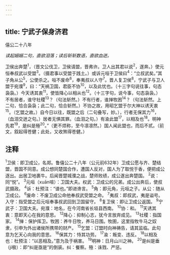 ```yaml
---
---
---
```

title: 宁武子保身济君
---



僖公二十八年

*读起嫋嫋二句，直欲泪落；读后斩斩数语，直欲血迸。*

卫侯出奔楚<sup>1</sup>，（晋文公伐卫，卫侯请盟，晋弗许。卫人出其君以说<sup>2</sup>，遂奔。）使元恒奉叔武以受盟<sup>3</sup>。（摄君事以受盟于践土。）或诉元咺于卫侯曰<sup>4</sup>：“立叔武矣。”其子角从公<sup>5</sup>，公使杀之。咺不废命<sup>6</sup>，奉夷叔以人守<sup>7</sup>。晋人复卫侯<sup>8</sup>，宁武子与卫人盟于宛濮<sup>9</sup>，曰：“天祸卫国，君臣不协<sup>10</sup>，以及此忧也。（十三字句说往事，句态袅袅。）今天诱其衷<sup>11</sup>，使皆降心以相从也<sup>12</sup>。（十三字句，说今事，句态袅袅。）不有居者，谁守社稷<sup>13</sup>？（句法斩然。）不有行者，谁掸牧困<sup>14</sup>？（句法斩然。上二句，恰合袅袅；此二句，恰合斩然。）不协之故，用昭乞盟于尔大神以诱天衷<sup>15</sup>。（乞盟之故。）自今日以往，既盟之后（二句叠写，妙。），行者无保其力<sup>16</sup>，（血泪交迸之句。）居者无惧其罪。（血泪之句。）有渝此盟<sup>17</sup>，以相及也<sup>18</sup>。明神先君<sup>19</sup>，是纠是殛<sup>20</sup>。”（更不烦称，至今凛凛然。）国人闻此盟也，而后不贰。（前文，叙起得苍健；此处，又收煞得苍健。）

## 注释

<sup>1</sup>卫侯：即卫成公，名郑。鲁僖公二十八年（公元前632年）卫成公愿与齐、楚结盟，晋国不同意。成公想同楚国合作，遭国人反对，国人为了取悦于香，便把成公逐出。出居卫地裹牛。后闻晋楚城濮之战，楚师败绩，成公遂出奔楚国。
<sup>2</sup>说：同“悦”。
<sup>3</sup>元咺（xuān喧）：卫国大夫。权武：卫成公的兄弟。成公出奔后，使叔武摄政。
<sup>4</sup>诉：杜预注：“谱也。”即进谗言。
<sup>5</sup>角：即元角，元咺之子。从公：随从卫成公。
<sup>6</sup>废命：不废卫成公命他奉叔武受盟之命。
<sup>7</sup>夷叔：即叔武，夷是谥号。入守：指受盟之后元咺奉事叔武回到卫国留守。
<sup>8</sup>复卫侯：即让卫成公返国。
<sup>9</sup>宁武子：卫国大夫。宛濮：地名，在今河南省长垣县西南。
<sup>10</sup>协：和。
<sup>11</sup>天诱其衷：意即天心在我的意思。
<sup>12</sup>降心：抑制心志，犹今言放弃成见。
<sup>13</sup>社稷：指国家。
<sup>14</sup>掸：保护挥卫。牧困：养牛日牧，养马日围。牧圉，这里指牧牛马之奴隶，引申为外出诸侯所携带的财产。
<sup>15</sup>乞盟：订盟时向神祷告，请其监临。此句意为乞天心向我的意思。
<sup>16</sup>保其力：恃其功劳。
<sup>17</sup>渝：叛变、违反。
<sup>18</sup>以相及也：杜预注：“以恶相及。”意为及于祸害。
<sup>19</sup>明神：日月山川之神。
<sup>20</sup>是纠是垂（jí极）：即“纠是亟是”的倒装。纠：餐察。殛：诛戮、严惩。